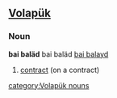 ==[[Volapük]]==
===Noun===
'''bai baläd'''
bai baläd [[bai balayd]] 
# [[contract]] (on a contract)

[[category:Volapük nouns]]